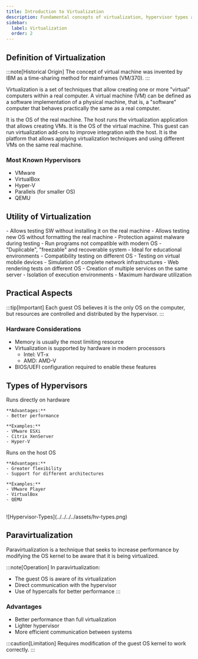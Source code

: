 ```yaml
---
title: Introduction to Virtualization
description: Fundamental concepts of virtualization, hypervisor types and practical aspects
sidebar:
  label: Virtualization
  order: 2
---
```


## Definition of Virtualization

:::note[Historical Origin]
The concept of virtual machine was invented by IBM as a time-sharing method for mainframes (VM/370).
:::

Virtualization is a set of techniques that allow creating one or more "virtual" computers within a real computer. A virtual machine (VM) can be defined as a software implementation of a physical machine, that is, a "software" computer that behaves practically the same as a real computer.

<CardGrid>
  <Card title="Host OS" icon="laptop">
    It is the OS of the real machine. The host runs the virtualization application that allows creating VMs.
  </Card>
  <Card title="Guest OS" icon="document">
    It is the OS of the virtual machine. This guest can run virtualization add-ons to improve integration with the host.
  </Card>
  <Card title="Hypervisor" icon="setting">
    It is the platform that allows applying virtualization techniques and using different VMs on the same real machine.
  </Card>
</CardGrid>

### Most Known Hypervisors

- VMware
- VirtualBox
- Hyper-V
- Parallels (for smaller OS)
- QEMU

## Utility of Virtualization

<Tabs>
  <TabItem label="Normal Users">
    - Allows testing SW without installing it on the real machine
    - Allows testing new OS without formatting the real machine
    - Protection against malware during testing
    - Run programs not compatible with modern OS
    - "Duplicable", "freezable" and recoverable system
    - Ideal for educational environments
  </TabItem>
  <TabItem label="Developers">
    - Compatibility testing on different OS
    - Testing on virtual mobile devices
    - Simulation of complete network infrastructures
    - Web rendering tests on different OS
  </TabItem>
  <TabItem label="Servers">
    - Creation of multiple services on the same server
    - Isolation of execution environments
    - Maximum hardware utilization
  </TabItem>
</Tabs>

## Practical Aspects

:::tip[Important]
Each guest OS believes it is the only OS on the computer, but resources are controlled and distributed by the hypervisor.
:::

### Hardware Considerations

- Memory is usually the most limiting resource
- Virtualization is supported by hardware in modern processors
  - Intel: VT-x
  - AMD: AMD-V
- BIOS/UEFI configuration required to enable these features

## Types of Hypervisors

<CardGrid>
  <Card title="Type 1 (Native)" icon="rocket">
    Runs directly on hardware
    
    **Advantages:**
    - Better performance
    
    **Examples:**
    - VMware ESXi
    - Citrix XenServer
    - Hyper-V
  </Card>
  <Card title="Type 2 (Hosted)" icon="laptop">
    Runs on the host OS
    
    **Advantages:**
    - Greater flexibility
    - Support for different architectures
    
    **Examples:**
    - VMware Player
    - VirtualBox
    - QEMU
  </Card>
</CardGrid>
<br/>
![Hypervisor-Types](../../../../assets/hv-types.png)

## Paravirtualization

Paravirtualization is a technique that seeks to increase performance by modifying the OS kernel to be aware that it is being virtualized.

:::note[Operation]
In paravirtualization:
- The guest OS is aware of its virtualization
- Direct communication with the hypervisor
- Use of hypercalls for better performance
:::

### Advantages
- Better performance than full virtualization
- Lighter hypervisor
- More efficient communication between systems

:::caution[Limitation]
Requires modification of the guest OS kernel to work correctly.
:::